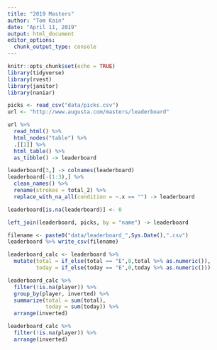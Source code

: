 ```yaml
---
title: "2019 Masters"
author: "Tom Kain"
date: "April 11, 2019"
output: html_document
editor_options: 
  chunk_output_type: console
---
```


```r
knitr::opts_chunk$set(echo = TRUE)
library(tidyverse)
library(rvest)
library(janitor)
library(naniar)
```


```r
picks <- read_csv("data/picks.csv")
url <- "http://www.augusta.com/masters/leaderboard"

url %>% 
  read_html() %>% 
  html_nodes("table") %>% 
  .[[1]] %>% 
  html_table() %>% 
  as_tibble() -> leaderboard

leaderboard[3,] -> colnames(leaderboard)
leaderboard[-(1:3),] %>% 
  clean_names() %>% 
  rename(strokes = total_2) %>% 
  replace_with_na_all(condition = ~.x == "") -> leaderboard

leaderboard[is.na(leaderboard)] <- 0

left_join(leaderboard, picks, by = "name") -> leaderboard

filename <- paste0("data/leaderboard_",Sys.Date(),".csv")
leaderboard %>% write_csv(filename)
```

```r
leaderboard_calc <- leaderboard %>% 
  mutate(total = if_else(total == "E",0,total %>% as.numeric()),
         today = if_else(today == "E",0,today %>% as.numeric()))
```

```r
leaderboard_calc %>% 
  filter(!is.na(player)) %>% 
  group_by(player, inverted) %>% 
  summarize(total = sum(total),
            today = sum(today)) %>% 
  arrange(inverted)

leaderboard_calc %>% 
  filter(!is.na(player)) %>% 
  arrange(inverted)
```